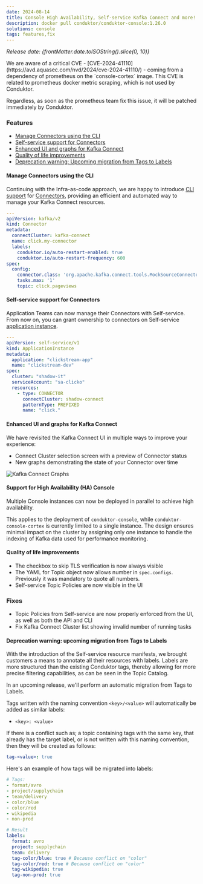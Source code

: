 ```yaml
---
date: 2024-08-14
title: Console High Availability, Self-service Kafka Connect and more!
description: docker pull conduktor/conduktor-console:1.26.0
solutions: console
tags: features,fix
---
```


*Release date: {frontMatter.date.toISOString().slice(0, 10)}*

<Warning>
We are aware of a critical CVE - [CVE-2024-41110](https://avd.aquasec.com/nvd/2024/cve-2024-41110/) - coming from a dependency of prometheus on the `console-cortex` image. This CVE is related to prometheus docker metric scraping, which is not used by Conduktor. 

Regardless, as soon as the prometheus team fix this issue, it will be patched immediately by Conduktor. 
</Warning>

### Features

- [Manage Connectors using the CLI](#manage-connectors-using-the-cli)
- [Self-service support for Connectors](#self-service-support-for-connectors)
- [Enhanced UI and graphs for Kafka Connect](#enhanced-ui-and-graphs-for-kafka-connect)
- [Quality of life improvements](#quality-of-life-improvements)
- [Deprecation warning: Upcoming migration from Tags to Labels](#deprecation-warning-upcoming-migration-from-tags-to-labels)

#### Manage Connectors using the CLI

Continuing with the Infra-as-code approach, we are happy to introduce [CLI support](https://docs.conduktor.io/platform/reference/cli-reference/) for [Connectors](https://docs.conduktor.io/platform/reference/resource-reference/kafka/#connector), providing an efficient and automated way to manage your Kafka Connect resources.

````yaml
---
apiVersion: kafka/v2
kind: Connector
metadata:
  connectCluster: kafka-connect
  name: click.my-connector
  labels:
    conduktor.io/auto-restart-enabled: true
    conduktor.io/auto-restart-frequency: 600
spec:
  config:
    connector.class: 'org.apache.kafka.connect.tools.MockSourceConnector'
    tasks.max: '1'
    topic: click.pageviews
````

#### Self-service support for Connectors

Application Teams can now manage their Connectors with Self-service.  
From now on, you can grant ownership to connectors on Self-service [application instance](https://docs.conduktor.io/platform/reference/resource-reference/self-service/#application-instance).
````yaml
---
apiVersion: self-service/v1
kind: ApplicationInstance
metadata:
  application: "clickstream-app"
  name: "clickstream-dev"
spec:
  cluster: "shadow-it"
  serviceAccount: "sa-clicko"
  resources:
    - type: CONNECTOR
      connectCluster: shadow-connect
      patternType: PREFIXED
      name: "click."
````

#### Enhanced UI and graphs for Kafka Connect

We have revisited the Kafka Connect UI in multiple ways to improve your experience:

- Connect Cluster selection screen with a preview of Connector status
- New graphs demonstrating the state of your Connector over time

![Kafka Connect Graphs](/images/changelog/platform/v26/console-connect-graphs.png)

#### Support for High Availability (HA) Console

Multiple Console instances can now be deployed in parallel to achieve high availability. 

This applies to the deployment of `conduktor-console`, while `conduktor-console-cortex` is currently limited to a single instance. The design ensures minimal impact on the cluster by assigning only one instance to handle the indexing of Kafka data used for performance monitoring.

#### Quality of life improvements

- The checkbox to skip TLS verification is now always visible
- The YAML for Topic object now allows number in `spec.configs`. Previously it was mandatory to quote all numbers.
- Self-service Topic Policies are now visible in the UI

### Fixes

- Topic Policies from Self-service are now properly enforced from the UI, as well as both the API and CLI
- Fix Kafka Connect Cluster list showing invalid number of running tasks

#### Deprecation warning: upcoming migration from Tags to Labels

With the introduction of the Self-service resource manifests, we brought customers a means to annotate all their resources with labels. Labels are more structured than the existing Conduktor tags, thereby allowing for more precise filtering capabilities, as can be seen in the Topic Catalog.

In an upcoming release, we'll perform an automatic migration from Tags to Labels.  

Tags written with the naming convention `<key>/<value>` will automatically be added as similar labels:
- `<key>: <value>`  

If there is a conflict such as; a topic containing tags with the same key, that already has the target label, or is not written with this naming convention, then they will be created as follows:
````yaml
tag-<value>: true
````

Here's an example of how tags will be migrated into labels:
````yaml
# Tags:
- format/avro
- project/supplychain
- team/delivery
- color/blue
- color/red
- wikipedia
- non-prod

# Result
labels:
  format: avro
  project: supplychain
  team: delivery
  tag-color/blue: true # Because conflict on "color"
  tag-color/red: true # Because conflict on "color"
  tag-wikipedia: true
  tag-non-prod: true
````
